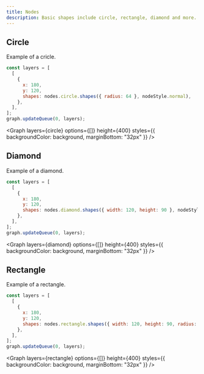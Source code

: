 ```yaml
---
title: Nodes
description: Basic shapes include circle, rectangle, diamond and more...
---
```


## Circle

Example of a cricle.

```js
const layers = [
  [
    {
      x: 180,
      y: 120,
      shapes: nodes.circle.shapes({ radius: 64 }, nodeStyle.normal),
    },
  ],
];
graph.updateQueue(0, layers);
```

<Graph layers={circle} options={[]} height={400} styles={{ backgroundColor: background, marginBottom: "32px" }} />


## Diamond

Example of a diamond.

```js
const layers = [
  [
    {
      x: 180,
      y: 120,
      shapes: nodes.diamond.shapes({ width: 120, height: 90 }, nodeStyle.normal),
    },
  ],
];
graph.updateQueue(0, layers);
```

<Graph layers={diamond} options={[]} height={400} styles={{ backgroundColor: background, marginBottom: "32px" }} />

## Rectangle

Example of a rectangle.

```js
const layers = [
  [
    {
      x: 180,
      y: 120,
      shapes: nodes.rectangle.shapes({ width: 120, height: 90, radius: 9 }, nodeStyle.normal),
    },
  ],
];
graph.updateQueue(0, layers);
```

<Graph layers={rectangle} options={[]} height={400} styles={{ backgroundColor: background, marginBottom: "32px" }} />